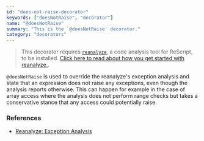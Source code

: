```yaml
---
id: "does-not-raise-decorator"
keywords: ["doesNotRaise", "decorator"]
name: "@doesNotRaise"
summary: "This is the `@doesNotRaise` decorator."
category: "decorators"
---
```


> This decorator requires [`reanalyze`](https://github.com/rescript-lang/reanalyze), a code analysis tool for ReScript, to be installed. [Click here to read about how you get started with reanalyze.](https://github.com/rescript-lang/reanalyze).

`@doesNotRaise` is used to override the reanalyze's exception analysis and state that an expression does not raise any exceptions, even though the analysis reports otherwise. This can happen for example in the case of array access where the analysis does not perform range checks but takes a conservative stance that any access could potentially raise.

### References

- [Reanalyze: Exception Analysis](https://github.com/rescript-lang/reanalyze/blob/master/EXCEPTION.md)
